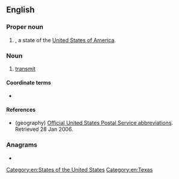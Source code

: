 {{also|tx}}
==English==
{{wikipedia}}

===Proper noun===
{{en-proper noun}}

# {{abbreviation of|Texas|lang=en|dot=}}, a state of the [[United States of America]].

===Noun===
{{en-noun|-}}

# {{lb|en|electronics}} [[transmit]] <!--how is this a noun?-->

====Coordinate terms====
* {{sense|transmit}} {{l|en|RX}} {{gloss|[[receive]]}}

====References====
* (geography) [http://www.usps.com/ncsc/lookups/abbreviations.html Official United States Postal Service abbreviations]. Retrieved 28 Jan 2006.

===Anagrams===
* {{anagrams|en|XT}}

[[Category:en:States of the United States]]
[[Category:en:Texas]]